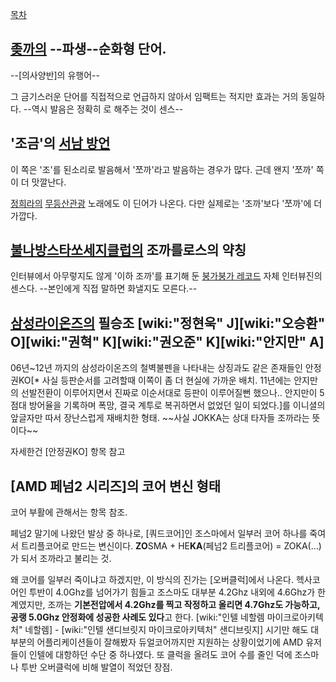 [[목차]]

== [[좆까]]의 --파생--순화형 단어. ==

--[의사양반]의 유행어--

그 금기스러운 단어를 직접적으로 언급하지 않아서 임팩트는 적지만 효과는 거의 동일하다. --역시 발음은 정확히 {{{[졷까]}}}로 해주는 것이 센스--

== '조금'의 [[서남 방언]] ==
이 쪽은 '조'를 된소리로 발음해서 '쪼까'라고 발음하는 경우가 많다. 근데 왠지 '쪼까' 쪽이 더 맛깔난다.

[[정희라]]의 [[무등산관광]] 노래에도 이 딘어가 나온다. 다만 실제로는 '조까'보다 '쪼까'에 더 가깝다.

== [[불나방스타쏘세지클럽]]의 조까를로스의 약칭 ==
인터뷰에서 아무렇지도 않게 '이하 조까'를 표기해 둔 [[붕가붕가 레코드]] 자체 인터뷰진의 센스다. --본인에게 직접 말하면 화낼지도 모른다.--

== [[삼성라이온즈]]의 필승조 [wiki:"정현욱" J][wiki:"오승환" O][wiki:"권혁" K][wiki:"권오준" K][wiki:"안지만" A] ==
06년~12년 까지의 삼성라이온즈의 철벽불펜을 나타내는 상징과도 같은 존재들인 안정권KO[* 사실 등판순서를 고려할때 이쪽이 좀 더 현실에 가까운 배치. 11년에는 안지만의 선발전환이 이루어지면서 진짜로 이순서대로 등판이 이루어질뻔 했으나.. 안지만이 5점대 방어율을 기록하며 폭망, 결국 계투로 복귀하면서 없었던 일이 되었다.]를 이니셜의 앞글자만 따서 장난스럽게 재배치한 형태. ~~사실 JOKKA는 상대 타자들 조까라는 뜻이다~~

자세한건 [안정권KO] 항목 참고

== [AMD 페넘2 시리즈]의 코어 변신 형태 ==
코어 부활에 관해서는 항목 참조.

페넘2 말기에 나왔던 발상 중 하나로, [쿼드코어]인 조스마에서 일부러 코어 하나를 죽여서 트리플코어로 만드는 변신이다.
'''ZO'''SMA + HE'''KA'''(페넘2 트리플코어) = ZOKA(…) 가 되서 조까라고 불리는 것.

왜 코어를 일부러 죽이냐고 하겠지만, 이 방식의 진가는 [오버클럭]에서 나온다.
헥사코어인 투반이 4.0Ghz를 넘어가기 힘들고 조스마도 대부분 4.2Ghz 내외에 4.6Ghz가 한계였지만, 조까는 '''기본전압에서 4.2Ghz를 찍고 작정하고 올리면 4.7Ghz도 가능하고, 공랭 5.0Ghz 안정화에 성공한 사례도 있다'''고 한다.
[wiki:"인텔 네할렘 마이크로아키텍처" 네할렘] - [wiki:"인텔 샌디브릿지 마이크로아키텍처" 샌디브릿지] 시기만 해도 대부분의 어플리케이션들이 잘해봤자 듀얼코어까지만 지원하는 상황이었기에 AMD 유저들이 인텔에 대항하던 수단 중 하나였다.
또 클럭을 올려도 코어 수를 줄인 덕에 조스마나 투반 오버클럭에 비해 발열이 적었던 장점.
